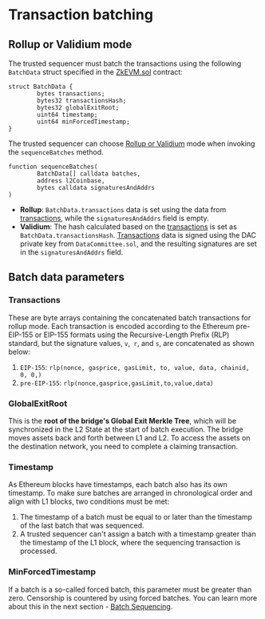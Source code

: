 # Transaction batching
## Rollup or Validium mode
The trusted sequencer must batch the transactions using the following `BatchData` struct specified in the [ZkEVM.sol](https://github.com/okx/x1-contracts/blob/release/v0.1.0/contracts/PolygonZkEVM.sol "ZkEVM.sol") contract:
```solidity
struct BatchData {
        bytes transactions;
        bytes32 transactionsHash;
        bytes32 globalExitRoot;
        uint64 timestamp;
        uint64 minForcedTimestamp;
}
```
The trusted sequencer can choose [Rollup or Validium](https://ethereum.org/en/developers/docs/data-availability/ "Rollup or Validium") mode when invoking the `sequenceBatches` method.
```solidity
function sequenceBatches(
        BatchData[] calldata batches,
        address l2Coinbase,
        bytes calldata signaturesAndAddrs
)
```
- **Rollup**: `BatchData.transactions` data is set using the data from [transactions](#Transactions), while the `signaturesAndAddrs` field is empty.
- **Validium**: The hash calculated based on the [transactions](#Transactions) is set as `BatchData.transactionsHash`. [Transactions](#Transactions) data is signed using the DAC private key from `DataCommittee.sol`, and the resulting signatures are set in the `signaturesAndAddrs` field.

## Batch data parameters
### Transactions
These are byte arrays containing the concatenated batch transactions for rollup mode.
Each transaction is encoded according to the Ethereum pre-EIP-155 or EIP-155 formats using the Recursive-Length Prefix (RLP) standard, but the signature values, `v`,` r`, and `s`, are concatenated as shown below:
1. `EIP-155`:  `rlp(nonce, gasprice, gasLimit, to, value, data, chainid, 0, 0,)`
2. `pre-EIP-155`:  `rlp(nonce,gasprice,gasLimit,to,value,data)`

### GlobalExitRoot
This is the **root of the bridge's Global Exit Merkle Tree**, which will be synchronized in the L2 State at the start of batch execution.
The bridge moves assets back and forth between L1 and L2. To access the assets on the destination network, you need to complete a claiming transaction.

### Timestamp
As Ethereum blocks have timestamps, each batch also has its own timestamp. 
To make sure batches are arranged in chronological order and align with L1 blocks, two conditions must be met:
1. The timestamp of a batch must be equal to or later than the timestamp of the last batch that was sequenced.
2. A trusted sequencer can't assign a batch with a timestamp greater than the timestamp of the L1 block, where the sequencing transaction is processed.

### MinForcedTimestamp
If a batch is a so-called forced batch, this parameter must be greater than zero. Censorship is countered by using forced batches. You can learn more about this in the next section - [Batch Sequencing](/developer/learn-more/x1-protocol/batch-sequencing "Batch Sequencing").